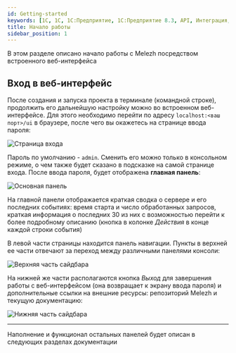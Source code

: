 ```yaml
---
id: Getting-started
keywords: [1C, 1С, 1С:Предприятие, 1С:Предприятие 8.3, API, Интеграция, Сервисы, Обмен, OneScript, CLI]
title: Начало работы
sidebar_position: 1
---
```


В этом разделе описано начало работы с Melezh посредством встроенного веб-интерфейса

## Вход в веб-интерфейс

После создания и запуска проекта в терминале (командной строке), продолжить его дальнейшую настройку можно во встроенном веб-интерфейсе. Для этого необходимо перейти по адресу `localhost:<ваш порт>/ui` в браузере, после чего вы окажетесь на странице ввода пароля:

![Страница входа](../../../../static/img/Docs/Melezh/6.png)

Пароль по умолчанию - `admin`. Сменить его можно только в консольном режиме, о чем также будет сказано в подсказке на самой странице входа. После ввода пароля, будет отображена **главная панель**:

![Основная панель](../../../../static/img/Docs/Melezh/7.png)

На главной панели отображается краткая сводка о сервере и его последних событиях: время старта и число обработанных запросов, краткая информация о последних 30 из них с возможностью перейти к более подробному описанию (кнопка в колонке *Действия* в конце каждой строки события) 

В левой части страницы находится панель навигации. Пункты в верхней ее части отвечают за переход между различными панелями консоли:

![Верхняя часть сайдбара](../../../../static/img/Docs/Melezh/8.png)

На нижней же части располагаются кнопка *Выход* для завершения работы с веб-интерфейсом (она возвращает к экрану ввода пароля) и дополнительные ссылки на внешние ресурсы: репозиторий Melezh и текущую документацию:


![Нижняя часть сайдбара](../../../../static/img/Docs/Melezh/9.png)

<hr/>

Наполнение и функционал остальных панелей будет описан в следующих разделах документации